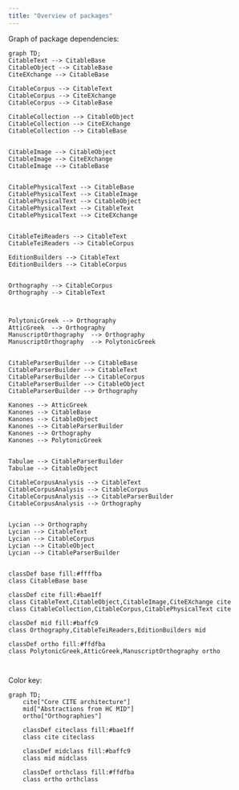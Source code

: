 ```yaml
---
title: "Overview of packages"
---
```



Graph of package dependencies:

```mermaid
graph TD;
CitableText --> CitableBase
CitableObject --> CitableBase
CiteEXchange --> CitableBase

CitableCorpus --> CitableText
CitableCorpus --> CiteEXchange
CitableCorpus --> CitableBase

CitableCollection --> CitableObject
CitableCollection --> CiteEXchange
CitableCollection --> CitableBase


CitableImage --> CitableObject
CitableImage --> CiteEXchange
CitableImage --> CitableBase


CitablePhysicalText --> CitableBase
CitablePhysicalText --> CitableImage
CitablePhysicalText --> CitableObject
CitablePhysicalText --> CitableText
CitablePhysicalText --> CiteEXchange


CitableTeiReaders --> CitableText
CitableTeiReaders --> CitableCorpus

EditionBuilders --> CitableText
EditionBuilders --> CitableCorpus


Orthography --> CitableCorpus
Orthography --> CitableText



PolytonicGreek --> Orthography
AtticGreek  --> Orthography
ManuscriptOrthography  --> Orthography
ManuscriptOrthography  --> PolytonicGreek


CitableParserBuilder --> CitableBase
CitableParserBuilder --> CitableText
CitableParserBuilder --> CitableCorpus
CitableParserBuilder --> CitableObject
CitableParserBuilder --> Orthography

Kanones --> AtticGreek
Kanones --> CitableBase
Kanones --> CitableObject
Kanones --> CitableParserBuilder
Kanones --> Orthography
Kanones --> PolytonicGreek


Tabulae --> CitableParserBuilder
Tabulae --> CitableObject

CitableCorpusAnalysis --> CitableText
CitableCorpusAnalysis --> CitableCorpus
CitableCorpusAnalysis --> CitableParserBuilder
CitableCorpusAnalysis --> Orthography


Lycian --> Orthography
Lycian --> CitableText
Lycian --> CitableCorpus
Lycian --> CitableObject
Lycian --> CitableParserBuilder


classDef base fill:#ffffba
class CitableBase base

classDef cite fill:#bae1ff
class CitableText,CitableObject,CitableImage,CiteEXchange cite
class CitableCollection,CitableCorpus,CitablePhysicalText cite

classDef mid fill:#baffc9
class Orthography,CitableTeiReaders,EditionBuilders mid

classDef ortho fill:#ffdfba
class PolytonicGreek,AtticGreek,ManuscriptOrthography ortho



```


Color key:


```mermaid
graph TD;
    cite["Core CITE architecture"]
    mid["Abstractions from HC MID"]
    ortho["Orthographies"]

    classDef citeclass fill:#bae1ff
    class cite citeclass

    classDef midclass fill:#baffc9
    class mid midclass

    classDef orthclass fill:#ffdfba
    class ortho orthclass
```